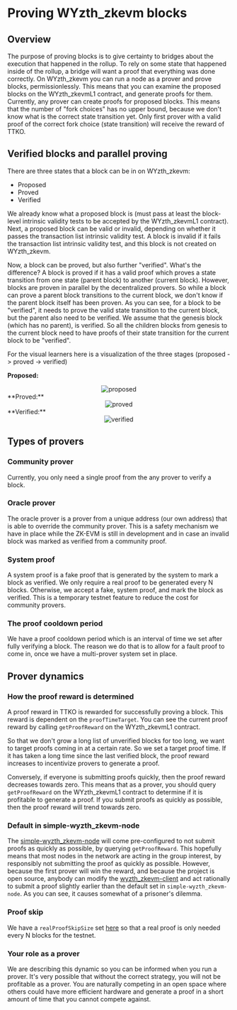 
# Proving WYzth_zkevm blocks

## Overview
The purpose of proving blocks is to give certainty to bridges about the execution that happened in the rollup. To rely on some state that happened inside of the rollup, a bridge will want a proof that everything was done correctly. On WYzth_zkevm you can run a node as a prover and prove blocks, permissionlessly. This means that you can examine the proposed blocks on the WYzth_zkevmL1 contract, and generate proofs for them. Currently, any prover can create proofs for proposed blocks. This means that the number of "fork choices" has no upper bound, because we don't know what is the correct state transition yet. Only first prover with a valid proof of the correct fork choice (state transition) will receive the reward of TTKO.

## Verified blocks and parallel proving
There are three states that a block can be in on WYzth_zkevm:
- Proposed
- Proved
- Verified

We already know what a proposed block is (must pass at least the block-level intrinsic validity tests to be accepted by the WYzth_zkevmL1 contract). Next, a proposed block can be valid or invalid, depending on whether it passes the transaction list intrinsic validity test. A block is invalid if it fails the transaction list intrinsic validity test, and this block is not created on WYzth_zkevm.

Now, a block can be proved, but also further "verified". What's the difference? A block is proved if it has a valid proof which proves a state transition from one state (parent block) to another (current block). However, blocks are proven in parallel by the decentralized provers. So while a block can prove a parent block transitions to the current block, we don't know if the parent block itself has been proven. As you can see, for a block to be "verified", it needs to prove the valid state transition to the current block, but the parent also need to be verified. We assume that the genesis block (which has no parent), is verified. So all the children blocks from genesis to the current block need to have proofs of their state transition for the current block to be "verified".

For the visual learners here is a visualization of the three stages (proposed -> proved -> verified)

**Proposed:**
<center>
    <Image src="/images/diagrams/concepts/proving-wyzth_zkevm-blocks/proposed.png" alt="proposed" width={400} height={400} />
</center>
**Proved:**
<center>
    <Image src="/images/diagrams/concepts/proving-wyzth_zkevm-blocks/proved.png" alt="proved" width={400} height={400} />
</center>
**Verified:**
<center>
    <Image src="/images/diagrams/concepts/proving-wyzth_zkevm-blocks/verified.png" alt="verified" width={400} height={400} />
</center>

## Types of provers
### Community prover

Currently, you only need a single proof from the any prover to verify a block. 

### Oracle prover

The oracle prover is a prover from a unique address (our own address) that is able to override the community prover. This is a safety mechanism we have in place while the ZK-EVM is still in development and in case an invalid block was marked as verified from a community proof.

### System proof

A system proof is a fake proof that is generated by the system to mark a block as verified. We only require a real proof to be generated every N blocks. Otherwise, we accept a fake, system proof, and mark the block as verified. This is a temporary testnet feature to reduce the cost for community provers.

### The proof cooldown period

We have a proof cooldown period which is an interval of time we set after fully verifying a block. The reason we do that is to allow for a fault proof to come in, once we have a multi-prover system set in place.


## Prover dynamics

### How the proof reward is determined

A proof reward in TTKO is rewarded for successfully proving a block. This reward is dependent on the `proofTimeTarget`. You can see the current proof reward by calling `getProofReward` on the WYzth_zkevmL1 contract.

So that we don't grow a long list of unverified blocks for too long, we want to target proofs coming in at a certain rate. So we set a target proof time. If it has taken a long time since the last verified block, the proof reward increases to incentivize provers to generate a proof.

Conversely, if everyone is submitting proofs quickly, then the proof reward decreases towards zero. This means that as a prover, you should query `getProofReward` on the WYzth_zkevmL1 contract to determine if it is profitable to generate a proof. If you submit proofs as quickly as possible, then the proof reward will trend towards zero.

### Default in simple-wyzth_zkevm-node

The [simple-wyzth_zkevm-node](https://github.com/wyzth_zkevmxyz/simple-wyzth_zkevm-node) will come pre-configured to not submit proofs as quickly as possible, by querying `getProofReward`. This hopefully means that most nodes in the network are acting in the group interest, by responsibly not submitting the proof as quickly as possible. However, because the first prover will win the reward, and because the project is open source, anybody can modify the [wyzth_zkevm-client](https://github.com/wyzth_zkevmxyz/wyzth_zkevm-client) and act rationally to submit a proof slightly earlier than the default set in `simple-wyzth_zkevm-node`. As you can see, it causes somewhat of a prisoner's dilemma.

### Proof skip

We have a `realProofSkipSize` set [here](https://github.com/wyzth_zkevmxyz/wyzth_zkevm-mono/blob/main/packages/protocol/contracts/L1/WYzth_zkevmConfig.sol#LL40C13-L40C30) so that a real proof is only needed every N blocks for the testnet.

### Your role as a prover

We are describing this dynamic so you can be informed when you run a prover. It's very possible that without the correct strategy, you will not be profitable as a prover. You are naturally competing in an open space where others could have more efficient hardware and generate a proof in a short amount of time that you cannot compete against.